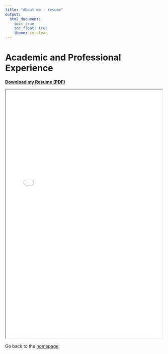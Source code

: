 ```yaml
---
title: "About me - resume"
output: 
  html_document:
    toc: true
    toc_float: true
    theme: cerulean
---
```


# Academic and Professional Experience

[**Download my Resume (PDF)**](Resume.pdf)

<iframe src="Resume.pdf" width="100%" height="800px"></iframe>

Go back to the [homepage](index.html).

